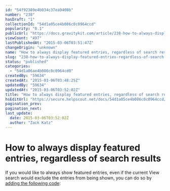 ```yaml
---
id: "54f92389e4b034c37ea9408b"
number: "238"
hasDraft: "1"
collectionId: "54d1a05ce4b086c0c0964ccd"
popularity: "0.1"
publicUrl: "https://docs.gravitykit.com/article/238-how-to-always-display-featured-entries-regardless-of-search-results"
viewCount: "497"
lastPublishedAt: "2015-03-06T03:51:47Z"
changeOrigin: "unknown"
name: "How to always display featured entries, regardless of search results"
slug: "238-how-to-always-display-featured-entries-regardless-of-search-results"
status: "published"
categories: 
  - "54d1a06ae4b086c0c0964cd0"
createdBy: "59634"
createdAt: "2015-03-06T03:48:25Z"
updatedBy: "59634"
updatedAt: "2015-03-06T03:52:02Z"
title: "How to always display featured entries, regardless of search results"
hsEditUrl: "https://secure.helpscout.net/docs/54d1a05ce4b086c0c0964ccd/article/54f92389e4b034c37ea9408b"
pagination_prev: 
pagination_next: 
last_update:
  date: 2015-03-06T03:52:02Z
  author: "Zack Katz"
---
```


# How to always display featured entries, regardless of search results

If you would like to always show featured entries, even if the current View search would exclude the entries from being shown, you can do so by [adding the following code](http://docs.gravityview.co/article/210-where-do-i-add-the-code-samples):

<script src="https://gist.github.com/zackkatz/b7b723f939fe4e01f5ba.js" type="text/javascript"></script>